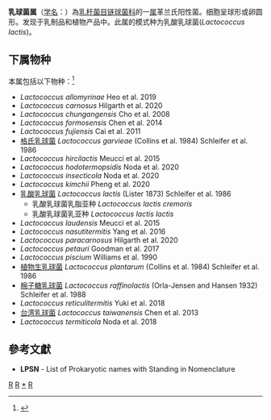 {{Automatic taxobox
| taxon = Lactococcus
| authority = Schleifer et al., 1984
| type species = 乳酸乳球菌<br>Lactococcus lactis
| type species authority = (Lister, 1873) Schleifer et al., 1986
}}
'''乳球菌属'''（[[学名|学名]]：{{lang|la|''Lactococcus''}}）為[[乳杆菌目|乳杆菌目]][[链球菌科|链球菌科]]的一[[属|属]]革兰氏阳性菌。细胞呈球形或卵圆形。发现于乳制品和植物产品中。此属的模式种为乳酸乳球菌(''Lactococcus lactis'')。

==下属物种==
本属包括以下物种：<ref>{{cite web |title=Lactococcus Schleifer et al., 1986 |url=https://www.gbif.org/species/3227131 |website=GBIF}}</ref>
* ''Lactococcus allomyrinae'' Heo et al. 2019
* ''Lactococcus carnosus'' Hilgarth et al. 2020
* ''Lactococcus chungangensis'' Cho et al. 2008
* ''Lactococcus formosensis'' Chen et al. 2014
* ''Lactococcus fujiensis'' Cai et al. 2011
* [[格氏乳球菌|格氏乳球菌]] ''Lactococcus garvieae'' (Collins et al. 1984) Schleifer et al. 1986
* ''Lactococcus hircilactis'' Meucci et al. 2015
* ''Lactococcus hodotermopsidis'' Noda et al. 2020
* ''Lactococcus insecticola'' Noda et al. 2020
* ''Lactococcus kimchii'' Pheng et al. 2020
* [[乳酸乳球菌|乳酸乳球菌]] ''Lactococcus lactis'' (Lister 1873) Schleifer et al. 1986
** 乳酸乳球菌乳脂亚种 ''Lactococcus lactis cremoris'' 
** 乳酸乳球菌乳亚种 ''Lactococcus lactis lactis'' 
* ''Lactococcus laudensis'' Meucci et al. 2015
* ''Lactococcus nasutitermitis'' Yang et al. 2016
* ''Lactococcus paracarnosus'' Hilgarth et al. 2020
* ''Lactococcus petauri'' Goodman et al. 2017
* ''Lactococcus piscium'' Williams et al. 1990
* [[植物生乳球菌|植物生乳球菌]] ''Lactococcus plantarum'' (Collins et al. 1984) Schleifer et al. 1986
* [[棉子糖乳球菌|棉子糖乳球菌]] ''Lactococcus raffinolactis'' (Orla-Jensen and Hansen 1932) Schleifer et al. 1988
* ''Lactococcus reticulitermitis'' Yuki et al. 2018
* [[台湾乳球菌|台湾乳球菌]] ''Lactococcus taiwanensis'' Chen et al. 2013
* ''Lactococcus termiticola'' Noda et al. 2018

==參考文獻==
{{reflist}}
* '''LPSN''' - List of Prokaryotic names with Standing in Nomenclature

{{taxonbar}}

[[Category:革兰氏阳性菌|R]]
[[Category:_链球菌科|R]]
[[Category:_乳球菌属|*]]
[[Category:1984年描述的分类群|R]]